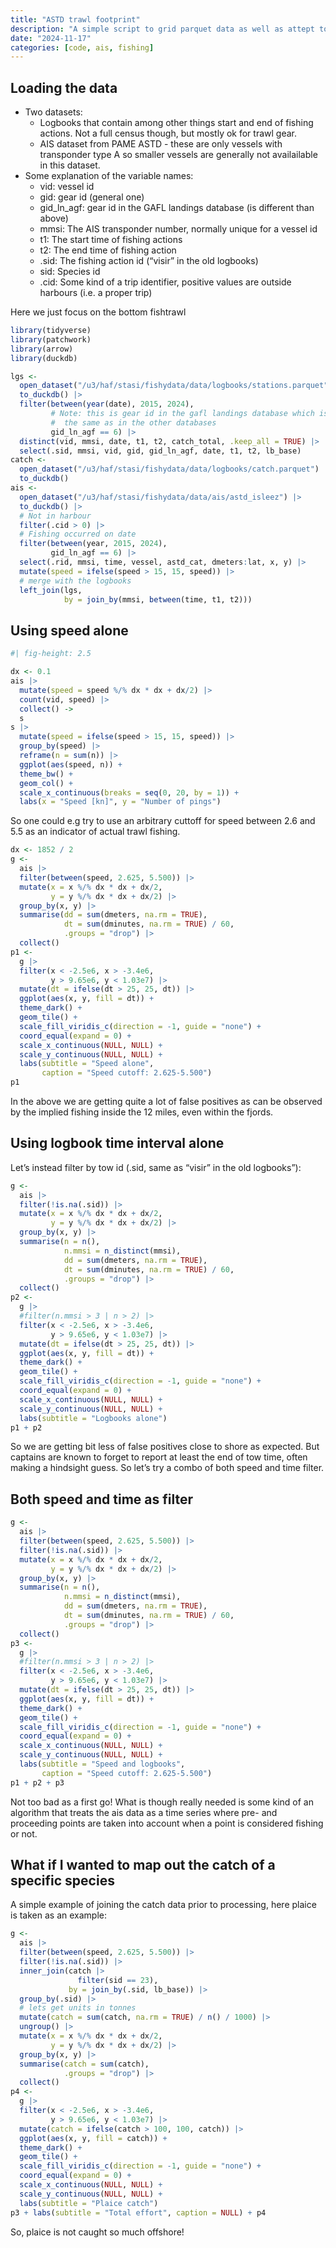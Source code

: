 ```yaml
---
title: "ASTD trawl footprint"
description: "A simple script to grid parquet data as well as attept to identify trawl foot print based on speed alone and then on interval in the logbooks."
date: "2024-11-17"
categories: [code, ais, fishing]
---
```


## Loading the data

* Two datasets:
  * Logbooks that contain among other things start and end of fishing actions. Not a full census though, but mostly ok for trawl gear.
  * AIS dataset from PAME ASTD - these are only vessels with transponder type A so smaller vessels are generally not availailable in this dataset.
  
* Some explanation of the variable names:
  * vid: vessel id
  * gid: gear id (general one)
  * gid_ln_agf: gear id in the GAFL landings database (is different than above)
  * mmsi: The AIS transponder number, normally unique for a vessel id
  * t1: The start time of fishing actions
  * t2: The end time of fishing action
  * .sid: The fishing action id ("visir" in the old logbooks)
  * sid: Species id
  * .cid: Some kind of a trip identifier, positive values are outside harbours (i.e. a proper trip)
  
Here we just focus on the bottom fishtrawl

```r
library(tidyverse)
library(patchwork)
library(arrow)
library(duckdb)

lgs <- 
  open_dataset("/u3/haf/stasi/fishydata/data/logbooks/stations.parquet") |> 
  to_duckdb() |> 
  filter(between(year(date), 2015, 2024),
         # Note: this is gear id in the gafl landings database which is rarely
         #  the same as in the other databases
         gid_ln_agf == 6) |> 
  distinct(vid, mmsi, date, t1, t2, catch_total, .keep_all = TRUE) |> 
  select(.sid, mmsi, vid, gid, gid_ln_agf, date, t1, t2, lb_base)
catch <- 
  open_dataset("/u3/haf/stasi/fishydata/data/logbooks/catch.parquet") |> 
  to_duckdb()
ais <- 
  open_dataset("/u3/haf/stasi/fishydata/data/ais/astd_isleez") |> 
  to_duckdb() |> 
  # Not in harbour
  filter(.cid > 0) |> 
  # Fishing occurred on date
  filter(between(year, 2015, 2024),
         gid_ln_agf == 6) |> 
  select(.rid, mmsi, time, vessel, astd_cat, dmeters:lat, x, y) |> 
  mutate(speed = ifelse(speed > 15, 15, speed)) |>  
  # merge with the logbooks
  left_join(lgs,
            by = join_by(mmsi, between(time, t1, t2)))
```

## Using speed alone

```r
#| fig-height: 2.5

dx <- 0.1
ais |> 
  mutate(speed = speed %/% dx * dx + dx/2) |> 
  count(vid, speed) |> 
  collect() ->
  s
s |> 
  mutate(speed = ifelse(speed > 15, 15, speed)) |> 
  group_by(speed) |> 
  reframe(n = sum(n)) |>
  ggplot(aes(speed, n)) +
  theme_bw() +
  geom_col() +
  scale_x_continuous(breaks = seq(0, 20, by = 1)) +
  labs(x = "Speed [kn]", y = "Number of pings")
```

So one could e.g try to use an arbitrary cuttoff for speed between 2.6 and 5.5 as an indicator of actual trawl fishing.

```r
dx <- 1852 / 2
g <- 
  ais |> 
  filter(between(speed, 2.625, 5.500)) |> 
  mutate(x = x %/% dx * dx + dx/2,
         y = y %/% dx * dx + dx/2) |> 
  group_by(x, y) |> 
  summarise(dd = sum(dmeters, na.rm = TRUE),
            dt = sum(dminutes, na.rm = TRUE) / 60,
            .groups = "drop") |> 
  collect()
p1 <- 
  g |> 
  filter(x < -2.5e6, x > -3.4e6,
         y > 9.65e6, y < 1.03e7) |> 
  mutate(dt = ifelse(dt > 25, 25, dt)) |> 
  ggplot(aes(x, y, fill = dt)) +
  theme_dark() +
  geom_tile() +
  scale_fill_viridis_c(direction = -1, guide = "none") +
  coord_equal(expand = 0) +
  scale_x_continuous(NULL, NULL) +
  scale_y_continuous(NULL, NULL) +
  labs(subtitle = "Speed alone",
       caption = "Speed cutoff: 2.625-5.500")
p1
```

In the above we are getting quite a lot of false positives as can be observed by the implied fishing inside the 12 miles, even within the fjords.

## Using logbook time interval alone

Let's instead filter by tow id (.sid, same as "visir" in the old logbooks"):

```r
g <- 
  ais |> 
  filter(!is.na(.sid)) |> 
  mutate(x = x %/% dx * dx + dx/2,
         y = y %/% dx * dx + dx/2) |> 
  group_by(x, y) |> 
  summarise(n = n(),
            n.mmsi = n_distinct(mmsi),
            dd = sum(dmeters, na.rm = TRUE),
            dt = sum(dminutes, na.rm = TRUE) / 60,
            .groups = "drop") |> 
  collect()
p2 <- 
  g |> 
  #filter(n.mmsi > 3 | n > 2) |> 
  filter(x < -2.5e6, x > -3.4e6,
         y > 9.65e6, y < 1.03e7) |> 
  mutate(dt = ifelse(dt > 25, 25, dt)) |> 
  ggplot(aes(x, y, fill = dt)) +
  theme_dark() +
  geom_tile() +
  scale_fill_viridis_c(direction = -1, guide = "none") +
  coord_equal(expand = 0) +
  scale_x_continuous(NULL, NULL) +
  scale_y_continuous(NULL, NULL) +
  labs(subtitle = "Logbooks alone")
p1 + p2
```

So we are getting bit less of false positives close to shore as expected. But captains are known to forget to report at least the end of tow time, often making a hindsight guess. So let's try a combo of both speed and time filter.

## Both speed and time as filter

```r
g <- 
  ais |> 
  filter(between(speed, 2.625, 5.500)) |> 
  filter(!is.na(.sid)) |> 
  mutate(x = x %/% dx * dx + dx/2,
         y = y %/% dx * dx + dx/2) |> 
  group_by(x, y) |> 
  summarise(n = n(),
            n.mmsi = n_distinct(mmsi),
            dd = sum(dmeters, na.rm = TRUE),
            dt = sum(dminutes, na.rm = TRUE) / 60,
            .groups = "drop") |> 
  collect()
p3 <- 
  g |> 
  #filter(n.mmsi > 3 | n > 2) |> 
  filter(x < -2.5e6, x > -3.4e6,
         y > 9.65e6, y < 1.03e7) |> 
  mutate(dt = ifelse(dt > 25, 25, dt)) |> 
  ggplot(aes(x, y, fill = dt)) +
  theme_dark() +
  geom_tile() +
  scale_fill_viridis_c(direction = -1, guide = "none") +
  coord_equal(expand = 0) +
  scale_x_continuous(NULL, NULL) +
  scale_y_continuous(NULL, NULL) +
  labs(subtitle = "Speed and logbooks",
       caption = "Speed cutoff: 2.625-5.500")
p1 + p2 + p3
```

Not too bad as a first go! What is though really needed is some kind of an algorithm that treats the ais data as a time series where pre- and proceeding points are taken into account when a point is considered fishing or not.

## What if I wanted to map out the catch of a specific species

A simple example of joining the catch data prior to processing, here plaice is taken as an example:

```r
g <- 
  ais |> 
  filter(between(speed, 2.625, 5.500)) |> 
  filter(!is.na(.sid)) |> 
  inner_join(catch |> 
               filter(sid == 23),
             by = join_by(.sid, lb_base)) |> 
  group_by(.sid) |> 
  # lets get units in tonnes
  mutate(catch = sum(catch, na.rm = TRUE) / n() / 1000) |> 
  ungroup() |> 
  mutate(x = x %/% dx * dx + dx/2,
         y = y %/% dx * dx + dx/2) |> 
  group_by(x, y) |> 
  summarise(catch = sum(catch),
            .groups = "drop") |> 
  collect()
p4 <- 
  g |> 
  filter(x < -2.5e6, x > -3.4e6,
         y > 9.65e6, y < 1.03e7) |> 
  mutate(catch = ifelse(catch > 100, 100, catch)) |> 
  ggplot(aes(x, y, fill = catch)) +
  theme_dark() +
  geom_tile() +
  scale_fill_viridis_c(direction = -1, guide = "none") +
  coord_equal(expand = 0) +
  scale_x_continuous(NULL, NULL) +
  scale_y_continuous(NULL, NULL) +
  labs(subtitle = "Plaice catch")
p3 + labs(subtitle = "Total effort", caption = NULL) + p4
```

So, plaice is not caught so much offshore!

